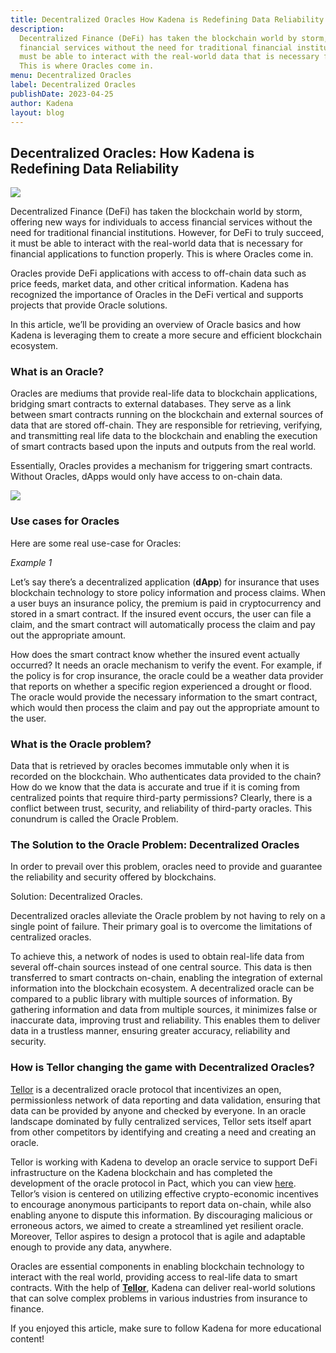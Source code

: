 ```yaml
---
title: Decentralized Oracles How Kadena is Redefining Data Reliability
description:
  Decentralized Finance (DeFi) has taken the blockchain world by storm, offering new ways for individuals to access
  financial services without the need for traditional financial institutions. However, for DeFi to truly succeed, it
  must be able to interact with the real-world data that is necessary for financial applications to function properly.
  This is where Oracles come in.
menu: Decentralized Oracles
label: Decentralized Oracles
publishDate: 2023-04-25
author: Kadena
layout: blog
---
```


## Decentralized Oracles: How Kadena is Redefining Data Reliability

![](/assets/blog/1_xwHa6WkMdrc7q43KhHDdJQ.webp)

Decentralized Finance (DeFi) has taken the blockchain world by storm, offering new ways for individuals to access
financial services without the need for traditional financial institutions. However, for DeFi to truly succeed, it must
be able to interact with the real-world data that is necessary for financial applications to function properly. This is
where Oracles come in.

Oracles provide DeFi applications with access to off-chain data such as price feeds, market data, and other critical
information. Kadena has recognized the importance of Oracles in the DeFi vertical and supports projects that provide
Oracle solutions.

In this article, we’ll be providing an overview of Oracle basics and how Kadena is leveraging them to create a more
secure and efficient blockchain ecosystem.

### What is an Oracle?

Oracles are mediums that provide real-life data to blockchain applications, bridging smart contracts to external
databases. They serve as a link between smart contracts running on the blockchain and external sources of data that are
stored off-chain. They are responsible for retrieving, verifying, and transmitting real life data to the blockchain and
enabling the execution of smart contracts based upon the inputs and outputs from the real world.

Essentially, Oracles provides a mechanism for triggering smart contracts. Without Oracles, dApps would only have access
to on-chain data.

![](/assets/blog/1_O7eQglmM-l55E50xTneO_A.webp)

### Use cases for Oracles

Here are some real use-case for Oracles:

_Example 1_

Let’s say there’s a decentralized application (**dApp**) for insurance that uses blockchain technology to store policy
information and process claims. When a user buys an insurance policy, the premium is paid in cryptocurrency and stored
in a smart contract. If the insured event occurs, the user can file a claim, and the smart contract will automatically
process the claim and pay out the appropriate amount.

How does the smart contract know whether the insured event actually occurred? It needs an oracle mechanism to verify the
event. For example, if the policy is for crop insurance, the oracle could be a weather data provider that reports on
whether a specific region experienced a drought or flood. The oracle would provide the necessary information to the
smart contract, which would then process the claim and pay out the appropriate amount to the user.

### What is the Oracle problem?

Data that is retrieved by oracles becomes immutable only when it is recorded on the blockchain. Who authenticates data
provided to the chain? How do we know that the data is accurate and true if it is coming from centralized points that
require third-party permissions? Clearly, there is a conflict between trust, security, and reliability of third-party
oracles. This conundrum is called the Oracle Problem.

### The Solution to the Oracle Problem: Decentralized Oracles

In order to prevail over this problem, oracles need to provide and guarantee the reliability and security offered by
blockchains.

Solution: Decentralized Oracles.

Decentralized oracles alleviate the Oracle problem by not having to rely on a single point of failure. Their primary
goal is to overcome the limitations of centralized oracles.

To achieve this, a network of nodes is used to obtain real-life data from several off-chain sources instead of one
central source. This data is then transferred to smart contracts on-chain, enabling the integration of external
information into the blockchain ecosystem. A decentralized oracle can be compared to a public library with multiple
sources of information. By gathering information and data from multiple sources, it minimizes false or inaccurate data,
improving trust and reliability. This enables them to deliver data in a trustless manner, ensuring greater accuracy,
reliability and security.

### How is Tellor changing the game with Decentralized Oracles?

[Tellor](https://tellor.io/) is a decentralized oracle protocol that incentivizes an open, permissionless network of
data reporting and data validation, ensuring that data can be provided by anyone and checked by everyone. In an oracle
landscape dominated by fully centralized services, Tellor sets itself apart from other competitors by identifying and
creating a need and creating an oracle.

Tellor is working with Kadena to develop an oracle service to support DeFi infrastructure on the Kadena blockchain and
has completed the development of the oracle protocol in Pact, which you can view
[here](https://github.com/tellor-io/Tellorflex-kadena). Tellor’s vision is centered on utilizing effective
crypto-economic incentives to encourage anonymous participants to report data on-chain, while also enabling anyone to
dispute this information. By discouraging malicious or erroneous actors, we aimed to create a streamlined yet resilient
oracle. Moreover, Tellor aspires to design a protocol that is agile and adaptable enough to provide any data, anywhere.

Oracles are essential components in enabling blockchain technology to interact with the real world, providing access to
real-life data to smart contracts. With the help of
**[Tellor](https://medium.com/kadena-io/project-spotlight-tellor-b49d26a95f02)**, Kadena can deliver real-world
solutions that can solve complex problems in various industries from insurance to finance.

If you enjoyed this article, make sure to follow Kadena for more educational content!
